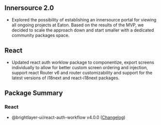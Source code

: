 
## Innersource 2.0

-   Explored the possibility of establishing an innersource portal for viewing all ongoing projects at Eaton. Based on the results of the MVP, we decided to scale the approach down and start smaller with a dedicated community packages space.

## React

-   Updated react auth worklow package to componentize, export screens individually to allow for better custom screen ordering and injection, support react Router v6 and router customizability and support for the latest versions of i18next and react-i18next packages.

## Package Summary

### React

-   @brightlayer-ui/react-auth-workflow v4.0.0 ([Changelog](https://github.com/etn-ccis/blui-react-workflows/blob/master/login-workflow/CHANGELOG.md))
